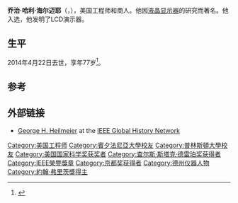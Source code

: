 {{Infobox scientist
| name = 乔治·哈利·海尔迈耶
| image = George H. Heilmeier.jpg
| caption = 2009年的乔治·哈利·海尔迈耶
| birth_date = {{birth date|1936|5|22}}
| birth_place = [[賓夕法尼亞州|賓夕法尼亞州]][[費城|費城]]
| death_date = {{death date and age|2014|04|21|1936|5|22}}
| death_place = [[德克薩斯州|德克薩斯州]][[普萊諾_(德克薩斯州)|普萊諾]]
| residence = [[美國|美國]]
| nationality = [[美國|美國]]
| field = [[電子工程|電子工程]]
| work_institution = 
| alma_mater = [[普林斯頓大學|普林斯頓大學]] (博士, 理學碩士, 文學碩士) <br />[[賓夕法尼亞大學|賓夕法尼亞大學]] (大學)
| doctoral_advisor = 
| awards = {{link-en|IEEE創始人獎章|IEEE Founders Medal}} {{small|(1986)}}<br>[[美國國家科學獎章|美國國家科學獎章]] {{small|(1991)}}<br>{{link-en|IRI獎章|IRI Medal}} {{small|(1993)}}<br>[[IEEE榮譽獎章|IEEE榮譽獎章]] {{small|(1997)}}<br>[[約翰·弗里茨獎章|約翰·弗里茨獎章]] {{small|(1999)}}<br>[[京都獎|京都獎]] {{small|(2005)}}
}}

'''乔治·哈利·海尔迈耶'''（{{lang-en|'''George Harry Heilmeier'''}}，{{bd|1936年|5月22日|2014年|4月22日|catIdx=Heilmeier}}），美国工程师和商人。他因[[液晶显示器|液晶显示器]]的研究而著名。他入选{{link-en|美国发明家名人堂|National Inventors Hall of Fame}}，他发明了LCD演示器。

== 生平 ==
2014年4月22日去世，享年77岁<ref>{{Cite web|url=http://www.seas.upenn.edu/research/heilmeier-recipients.php|title=The George H. Heilmeier Faculty Award for Excellence in Research|publisher=[[University_of_Pennsylvania_School_of_Engineering_and_Applied_Science|University of Pennsylvania School of Engineering and Applied Science]]|accessdate=26 April 2014|archive-date=2018-07-06|archive-url=https://web.archive.org/web/20180706021139/http://www.seas.upenn.edu/research/heilmeier-recipients.php}}</ref>。

==参考==
{{Reflist}}

==外部链接==
* [http://www.ieeeghn.org/wiki/index.php/George_H._Heilmeier George H. Heilmeier] {{Wayback|url=http://www.ieeeghn.org/wiki/index.php/George_H._Heilmeier |date=20141006185913 }} at the [http://www.ieeeghn.org/ IEEE Global History Network] {{Wayback|url=http://www.ieeeghn.org/ |date=20081201121822 }}

{{京都奖获得者|advanced-technology}}
{{IEEE榮譽獎章獲獎者 1976–2000}}
{{Winners of the National Medal of Science|engineering}}
{{查尔斯·斯塔克·德雷珀奖获得者}}

{{DEFAULTSORT:Heilmeier, George H.}}
[[Category:美国工程师|Category:美国工程师]]
[[Category:賓夕法尼亞大學校友|Category:賓夕法尼亞大學校友]]
[[Category:普林斯頓大學校友|Category:普林斯頓大學校友]]
[[Category:美国国家科学奖获奖者|Category:美国国家科学奖获奖者]]
[[Category:查尔斯·斯塔克·德雷珀奖获得者|Category:查尔斯·斯塔克·德雷珀奖获得者]]
[[Category:IEEE榮譽獎章|Category:IEEE榮譽獎章]]
[[Category:京都奖获得者|Category:京都奖获得者]]
[[Category:德州仪器人物|Category:德州仪器人物]]
[[Category:約翰·弗里茨獎得主|Category:約翰·弗里茨獎得主]]